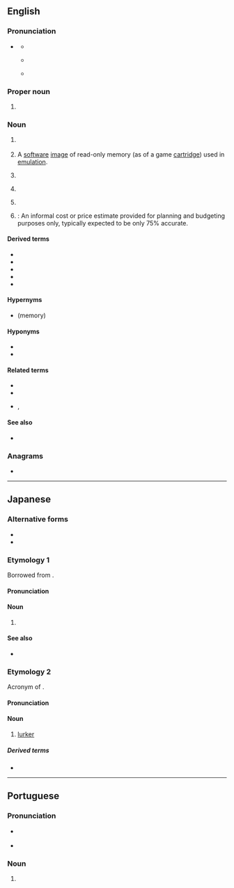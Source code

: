 {{also|Rom|Rom.|Róm|rom|ròm|róm|røm|rơm|rởm|rớm|řom}}
==English==
{{wikipedia}}

===Pronunciation===
* {{sense|electronics|computing|video games}} {{IPA|en|/ɹɒm/}}
** {{audio|en|LL-Q1860 (eng)-Vealhurl-ROM.wav|Audio (UK)}}
** {{qualifier|dialects with the father-bother merger}} {{IPA|en|/ɹɑm/}}
** {{rhymes|en|ɒm|s=1}}

===Proper noun===
{{en-proper-noun}}

# {{label|en|sports}} {{abbreviation of|en|Romania}}

===Noun===
{{en-noun}}

# {{lb|en|electronics|computing}} {{acronym of|en|read-only memory}}
# {{lb|en|video games}} A [[software]] [[image]] of read-only memory (as of a game [[cartridge]]) used in [[emulation]].
# {{lb|en|medical}} {{init of|en|range of motion}}
# {{lb|en|medical}} {{acronym of|en|rupture of membranes}}
# {{lb|en|finance}} {{init of|en|[[return]] on [[margin]]}}
# {{lb|en|estimating and purchasing}} {{init of|en|[[rough]] [[order of magnitude]]|nodot=1}}: An informal cost or price estimate provided for planning and budgeting purposes only, typically expected to be only 75% accurate.

====Derived terms====
{{sense|read-only memory}}
* {{l|en|EEPROM}}
* {{l|en|EPROM}}
* {{l|en|PROM}}
* {{l|en|ROMable}}
* {{l|en|romset}}

====Hypernyms====
* {{l|en|nonvolatile}} (memory)

====Hyponyms====
* {{l|en|MROM}}
* {{l|en|PROM}}

====Related terms====
{{sense|read-only memory}}
* {{l|en|RAM}}
* {{l|en|flash memory}}
* {{l|en|write-only memory}}, {{l|en|WOM}}

====See also====
{{sense|read-only memory}}
* {{l|en|WORM}}

===Anagrams===
* {{anagrams|en|a=mor|MOR|MRO|Mor|Mor.|O/RM|OMR|ORM|RMO}}

----

==Japanese==

===Alternative forms===
* {{ja-r|リードオンリーメモリ|リード-オンリー メモリ}}
* {{ja-r|リードオンリーメモリー|リード-オンリー メモリー}}

===Etymology 1===
Borrowed from {{bor|ja|en|ROM}}.

====Pronunciation====
{{ja-pron|ロム|acc=1}}

====Noun====
{{ja-noun|ロム}}

# {{lb|ja|computing}} {{l|en|ROM}}

====See also====
* {{ja-r|RAM|ラム}}

===Etymology 2===
Acronym of {{m|en|[[read-only]] [[member]]}}.

====Pronunciation====
{{ja-pron|ロム|acc=1}}

====Noun====
{{ja-noun|ロム}}

# {{lb|ja|internet slang}} [[lurker]]

=====Derived terms=====
* {{ja-r|ROMる|ロムる}}

----

==Portuguese==

===Pronunciation===
* {{a|PT|BR}} {{IPA|pt|/ʁɔm/|/ʁõ/}}
* {{rhymes|pt|õ|s=1}}

===Noun===
{{pt-noun|f|pl=ROMs}}
# {{lb|pt|electronics|video games}} {{l|en|ROM}}